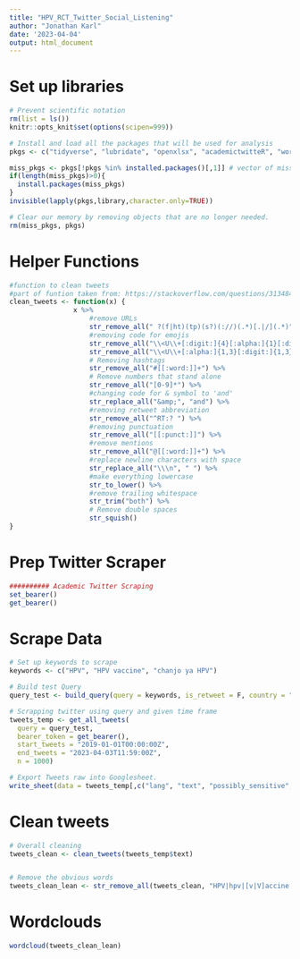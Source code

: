 ```yaml
---
title: "HPV_RCT_Twitter_Social_Listening"
author: "Jonathan Karl"
date: '2023-04-04'
output: html_document
---
```


# Set up libraries

```r

# Prevent scientific notation
rm(list = ls())
knitr::opts_knit$set(options(scipen=999))

# Install and load all the packages that will be used for analysis
pkgs <- c("tidyverse", "lubridate", "openxlsx", "academictwitteR", "wordcloud", "googlesheets4")

miss_pkgs <- pkgs[!pkgs %in% installed.packages()[,1]] # vector of missing packages
if(length(miss_pkgs)>0){
  install.packages(miss_pkgs)
}
invisible(lapply(pkgs,library,character.only=TRUE))

# Clear our memory by removing objects that are no longer needed.
rm(miss_pkgs, pkgs)
```

# Helper Functions

```r

#function to clean tweets
#part of funtion taken from: https://stackoverflow.com/questions/31348453/how-do-i-clean-twitter-data-in-r another part from S. Strong (2021). 
clean_tweets <- function(x) {
                x %>%
                    #remove URLs
                    str_remove_all(" ?(f|ht)(tp)(s?)(://)(.*)[.|/](.*)") %>%
                    #removing code for emojis
                    str_remove_all("\\<U\\+[:digit:]{4}[:alpha:]{1}[:digit:]{1,3}[:alpha:]*[:digit:]?\\>") %>%
                    str_remove_all("\\<U\\+[:alpha:]{1,3}[:digit:]{1,3}[:alpha:]*[:digit:]?\\>") %>%
                    # Removing hashtags                
                    str_remove_all("#[[:word:]]+") %>% 
                    # Remove numbers that stand alone 
                    str_remove_all("[0-9]*") %>% 
                    #changing code for & symbol to 'and'
                    str_replace_all("&amp;", "and") %>%
                    #removing retweet abbreviation
                    str_remove_all("^RT:? ") %>%
                    #removing punctuation
                    str_remove_all("[[:punct:]]") %>%
                    #remove mentions
                    str_remove_all("@[[:word:]]+") %>%
                    #replace newline characters with space
                    str_replace_all("\\\n", " ") %>%
                    #make everything lowercase
                    str_to_lower() %>%
                    #remove trailing whitespace
                    str_trim("both") %>% 
                    # Remove double spaces
                    str_squish()
}

```

# Prep Twitter Scraper

```r
########## Academic Twitter Scraping
set_bearer()
get_bearer()
```

# Scrape Data

```r

# Set up keywords to scrape
keywords <- c("HPV", "HPV vaccine", "chanjo ya HPV")

# Build test Query
query_test <- build_query(query = keywords, is_retweet = F, country = "KE", lang = "en")

# Scrapping twitter using query and given time frame
tweets_temp <- get_all_tweets(
  query = query_test,
  bearer_token = get_bearer(),
  start_tweets = "2019-01-01T00:00:00Z",
  end_tweets = "2023-04-03T11:59:00Z",
  n = 1000)

# Export Tweets raw into Googlesheet.
write_sheet(data = tweets_temp[,c("lang", "text", "possibly_sensitive", "id", "created_at")], ss = "https://docs.google.com/spreadsheets/d/1ukBiU_pE0GJlo0nUeXvfBUVU-yh-jweOITqmkpEq6cA/edit#gid=0", sheet = "Sheet1")

```

# Clean tweets

```r

# Overall cleaning
tweets_clean <- clean_tweets(tweets_temp$text)


# Remove the obvious words
tweets_clean_lean <- str_remove_all(tweets_clean, "HPV|hpv|[v|V]accine|cancer|cervical")

```


# Wordclouds

```r

wordcloud(tweets_clean_lean)

```

